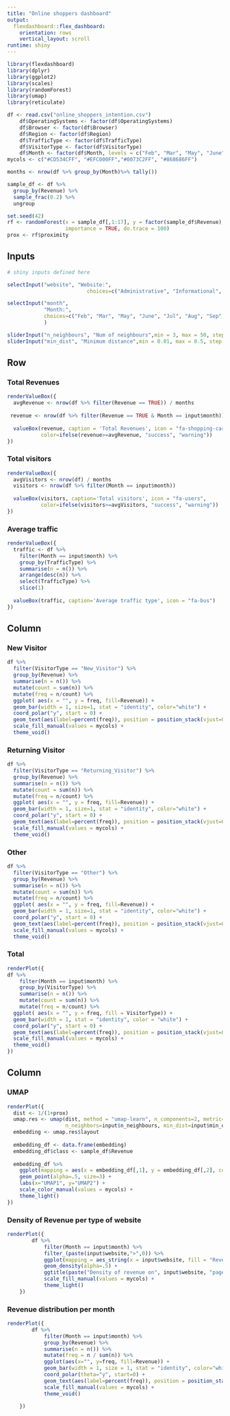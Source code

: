 ```yaml
---
title: "Online shoppers dashboard"
output: 
  flexdashboard::flex_dashboard:
    orientation: rows
    vertical_layout: scroll
runtime: shiny
---
```


```r
library(flexdashboard)
library(dplyr)
library(ggplot2)
library(scales)
library(randomForest)
library(umap)
library(reticulate)
```

```r
df <- read.csv("online_shoppers_intention.csv")
    df$OperatingSystems <- factor(df$OperatingSystems)
    df$Browser <- factor(df$Browser)
    df$Region <- factor(df$Region)
    df$TrafficType <- factor(df$TrafficType)
    df$VisitorType <- factor(df$VisitorType)
    df$Month <- factor(df$Month, levels = c("Feb", "Mar", "May", "June", "Jul", "Aug", "Sep", "Oct", "Nov", "Dec"))
mycols <- c("#CD534CFF", "#EFC000FF","#0073C2FF", "#868686FF")

months <- nrow(df %>% group_by(Month)%>% tally())
```

```r
sample_df <- df %>%
  group_by(Revenue) %>%
  sample_frac(0.2) %>%
  ungroup

set.seed(42)
rf <- randomForest(x = sample_df[,1:17], y = factor(sample_df$Revenue), ntree = 100, proximity = T, 
                   importance = TRUE, do.trace = 100)
prox <- rf$proximity
```


Inputs {.sidebar}
-------------------------------------

```r
# shiny inputs defined here

selectInput("website", "Website:", 
                          choices=c("Administrative", "Informational", "ProductRelated"))

selectInput("month", 
            "Month:", 
            choices=c("Feb", "Mar", "May", "June", "Jul", "Aug", "Sep", "Oct", "Nov", "Dec")
            )

sliderInput("n_neighbours", "Num of neighbours",min = 3, max = 50, step = 1, value = 15)
sliderInput("min_dist", "Minimum distance",min = 0.01, max = 0.5, step = 0.01, value = 0.2)

```

Row
-----------------------------------------------------------------------

### Total Revenues

```r
renderValueBox({
  avgRevenue <- nrow(df %>% filter(Revenue == TRUE)) / months
  
 revenue <- nrow(df %>% filter(Revenue == TRUE & Month == input$month)) 
  
  valueBox(revenue, caption = 'Total Revenues', icon = "fa-shopping-cart",
           color=ifelse(revenue>=avgRevenue, "success", "warning"))  
})

```

### Total visitors 

```r
renderValueBox({
  avgVisitors <- nrow(df) / months
  visitors <- nrow(df %>% filter(Month == input$month)) 
  
  valueBox(visitors, caption='Total visitors', icon = "fa-users",
           color=ifelse(visitors>=avgVisitors, "success", "warning"))
})
```

### Average traffic 

```r
renderValueBox({
  traffic <- df %>% 
    filter(Month == input$month) %>%
    group_by(TrafficType) %>%
    summarise(n = n()) %>%
    arrange(desc(n)) %>%
    select(TrafficType) %>%
    slice(1)
    
  valueBox(traffic, caption='Average traffic type', icon = "fa-bus")
})
```


Column {.tabset}
-----------------------------------------------------------------------

### New Visitor

```r

df %>%
  filter(VisitorType == "New_Visitor") %>%
  group_by(Revenue) %>%
  summarise(n = n()) %>%
  mutate(count = sum(n)) %>%
  mutate(freq = n/count) %>%
  ggplot( aes(x = "", y = freq, fill=Revenue)) +
  geom_bar(width = 1, size=1, stat = "identity", color="white") +
  coord_polar("y", start = 0) +
  geom_text(aes(label=percent(freq)), position = position_stack(vjust=0.5), color="white") +
  scale_fill_manual(values = mycols) +
  theme_void()  

```

### Returning Visitor

```r

df %>%
  filter(VisitorType == "Returning_Visitor") %>%
  group_by(Revenue) %>%
  summarise(n = n()) %>%
  mutate(count = sum(n)) %>%
  mutate(freq = n/count) %>%
  ggplot( aes(x = "", y = freq, fill=Revenue)) +
  geom_bar(width = 1, size=1, stat = "identity", color="white") +
  coord_polar("y", start = 0) +
  geom_text(aes(label=percent(freq)), position = position_stack(vjust=0.5), color="white") +
  scale_fill_manual(values = mycols) +
  theme_void()  

```

### Other

```r

df %>%
  filter(VisitorType == "Other") %>%
  group_by(Revenue) %>%
  summarise(n = n()) %>%
  mutate(count = sum(n)) %>%
  mutate(freq = n/count) %>%
  ggplot( aes(x = "", y = freq, fill=Revenue)) +
  geom_bar(width = 1, size=1, stat = "identity", color="white") +
  coord_polar("y", start = 0) +
  geom_text(aes(label=percent(freq)), position = position_stack(vjust=0.5), color="white") +
  scale_fill_manual(values = mycols) +
  theme_void() 

```

### Total

```r
renderPlot({
df %>%
    filter(Month == input$month) %>%
    group_by(VisitorType) %>%
    summarise(n = n()) %>%
    mutate(count = sum(n)) %>%
    mutate(freq = n/count) %>%
  ggplot( aes(x = "", y = freq, fill = VisitorType)) +
  geom_bar(width = 1, stat = "identity", color = "white") +
  coord_polar("y", start = 0) +
  geom_text(aes(label=percent(freq)), position = position_stack(vjust=0.5), color="white") +
  scale_fill_manual(values = mycols) +
  theme_void() 
})
```

Column { .tabset data-width=450}
-------------------------------------------------------------------

### UMAP
```r

renderPlot({
  dist <- 1/(1+prox)
  umap.res <- umap(dist, method = "umap-learn", n_components=2, metric="precomputed", transform_seed=42, 
                   n_neighbors=input$n_neighbours, min_dist=input$min_dist)
  embedding <- umap.res$layout
  
  embedding_df <- data.frame(embedding)
  embedding_df$class <- sample_df$Revenue
  
  embedding_df %>%
    ggplot(mapping = aes(x = embedding_df[,1], y = embedding_df[,2], color = class)) + 
    geom_point(alpha=.5, size=3) +
    labs(x="UMAP1", y="UMAP2") +
    scale_color_manual(values = mycols) +
    theme_light() 
})

```


### Density of Revenue per type of website

```r

renderPlot({
        df %>%
            filter(Month == input$month) %>%
            filter_(paste(input$website,">",0)) %>%
            ggplot(mapping = aes_string(x = input$website, fill = "Revenue", color = "Revenue")) + 
            geom_density(alpha=.5) +
            ggtitle(paste("Density of revenue on", input$website, "pages")) +
            scale_fill_manual(values = mycols) + 
            theme_light()
    })

```

### Revenue distribution per month

```r

renderPlot({
        df %>%
            filter(Month == input$month) %>%
            group_by(Revenue) %>%
            summarise(n = n()) %>%
            mutate(freq = n / sum(n)) %>%
            ggplot(aes(x="", y=freq, fill=Revenue)) +
            geom_bar(width = 1, size = 1, stat = "identity", color="white") +
            coord_polar(theta="y", start=0) +
            geom_text(aes(label=percent(freq)), position = position_stack(vjust=0.5), color="white") +
            scale_fill_manual(values = mycols) +
            theme_void() 
      
    })

```

